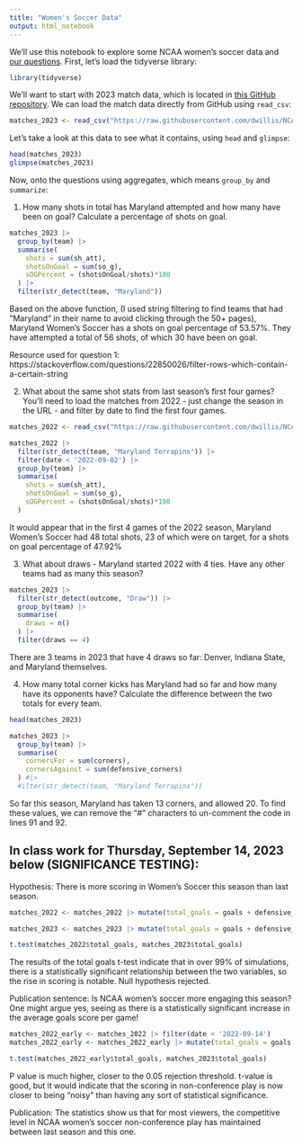 ```yaml
---
title: "Women's Soccer Data"
output: html_notebook
---
```


We'll use this notebook to explore some NCAA women's soccer data and [our questions](https://docs.google.com/spreadsheets/d/1kTSrnl1URmcexIWLDMWqDnp3q-c2OS45uifnhjp10n4/edit#gid=0). First, let's load the tidyverse library:

```r
library(tidyverse)
```

We'll want to start with 2023 match data, which is located in [this GitHub repository](https://github.com/dwillis/NCAAWomensSoccerData). We can load the match data directly from GitHub using `read_csv`:


```r
matches_2023 <- read_csv("https://raw.githubusercontent.com/dwillis/NCAAWomensSoccerData/main/data/ncaa_womens_soccer_matchstats_2023.csv")
```

Let's take a look at this data to see what it contains, using `head` and `glimpse`:

```r
head(matches_2023)
glimpse(matches_2023)
```

Now, onto the questions using aggregates, which means `group_by` and `summarize`:

1. How many shots in total has Maryland attempted and how many have been on goal? Calculate a percentage of shots on goal.

```r
matches_2023 |>
  group_by(team) |>
  summarise(
    shots = sum(sh_att),
    shotsOnGoal = sum(so_g),
    sOGPercent = (shotsOnGoal/shots)*100
  ) |> 
  filter(str_detect(team, "Maryland"))
```
Based on the above function, (I used string filtering to find teams that had "Maryland" in their name to avoid clicking through the 50+ pages), Maryland Women's Soccer has a shots on goal percentage of 53.57%. They have attempted a total of 56 shots, of which 30 have been on goal.

Resource used for question 1: https://stackoverflow.com/questions/22850026/filter-rows-which-contain-a-certain-string


2. What about the same shot stats from last season's first four games? You'll need to load the matches from 2022 - just change the season in the URL - and filter by date to find the first four games.

```r
matches_2022 <- read_csv("https://raw.githubusercontent.com/dwillis/NCAAWomensSoccerData/main/data/ncaa_womens_soccer_matchstats_2022.csv")

matches_2022 |>
  filter(str_detect(team, "Maryland Terrapins")) |>
  filter(date < '2022-09-02') |>
  group_by(team) |>
  summarise(
    shots = sum(sh_att),
    shotsOnGoal = sum(so_g),
    sOGPercent = (shotsOnGoal/shots)*100
  )


```
It would appear that in the first 4 games of the 2022 season, Maryland Women's Soccer had 48 total shots, 23 of which were on target, for a shots on goal percentage of 47.92%



3. What about draws - Maryland started 2022 with 4 ties. Have any other teams had as many this season?

```r
matches_2023 |>
  filter(str_detect(outcome, "Draw")) |>
  group_by(team) |>
  summarise(
    draws = n()
  ) |>
  filter(draws == 4)
```
There are 3 teams in 2023 that have 4 draws so far: Denver, Indiana State, and Maryland themselves.



4. How many total corner kicks has Maryland had so far and how many have its opponents have? Calculate the difference between the two totals for every team.

```r
head(matches_2023)

matches_2023 |>
  group_by(team) |>
  summarise(
    cornersFor = sum(corners),
    cornersAgainst = sum(defensive_corners)
  ) #|>
  #ilter(str_detect(team, "Maryland Terrapins"))
```

So far this season, Maryland has taken 13 corners, and allowed 20. To find these values, we can remove the "#" characters to un-comment the code in lines 91 and 92.

## In class work for Thursday, September 14, 2023 below (SIGNIFICANCE TESTING):

Hypothesis: There is more scoring in Women's Soccer this season than last season.

```r
matches_2022 <- matches_2022 |> mutate(total_goals = goals + defensive_goals)

matches_2023 <- matches_2023 |> mutate(total_goals = goals + defensive_goals)
```
```r
t.test(matches_2022$total_goals, matches_2023$total_goals)
```

The results of the total goals t-test indicate that in over 99% of simulations, there is a statistically significant relationship between the two variables, so the rise in scoring is notable. Null hypothesis rejected.

Publication sentence: Is NCAA women's soccer more engaging this season? One might argue yes, seeing as there is a statistically significant increase in the average goals score per game!
```r
matches_2022_early <- matches_2022 |> filter(date < '2022-09-14')
matches_2022_early <- matches_2022_early |> mutate(total_goals = goals + defensive_goals)
```

```r
t.test(matches_2022_early$total_goals, matches_2023$total_goals)
```

P value is much higher, closer to the 0.05 rejection threshold. t-value is good, but it would indicate that the scoring in non-conference play is now closer to being "noisy" than having any sort of statistical significance.

Publication: The statistics show us that for most viewers, the competitive level in NCAA women's soccer non-conference play has maintained between last season and this one.
